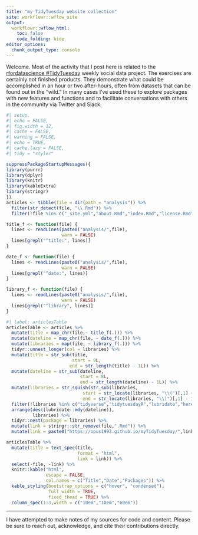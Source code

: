 ```yaml
---
title: "my TidyTuesday website collection"
site: workflowr::wflow_site
output:
  workflowr::wflow_html:
    toc: false
    code_folding: hide
editor_options:
  chunk_output_type: console
---
```


Welcome. Most of the activity that I post here is related to the [rfordatascience #TidyTuesday](https://github.com/rfordatascience/tidytuesday) weekly social data project. The exercises are certainly not finished products. They demonstrate what could be accomplished in an hour or two after-hours, often from datasets that can be found out in the "wild." In many cases I've used these to explore packages with new features and functions and to facilitate conversations with others in the community via Twitter and Slack.




```r
#| setup,
#| echo = FALSE,
#| fig.width = 12,
#| cache = FALSE,
#| warning = FALSE,
#| echo = TRUE,
#| cache.lazy = FALSE,
#| tidy = "styler"

suppressPackageStartupMessages({
library(purrr)
library(dplyr)
library(knitr)
library(kableExtra)
library(stringr)
})
articles <- tibble(file = dir(path = "analysis")) %>% 
  filter(str_detect(file, "\\.Rmd")) %>% 
  filter(!file %in% c("_site.yml","about.Rmd","index.Rmd","license.Rmd","rsconnect"))

title_f <- function(file) {
  lines <- readLines(paste0("analysis/",file),
                     warn = FALSE)  
  lines[grepl("^title:", lines)]
}

date_f <- function(file) {
  lines <- readLines(paste0("analysis/",file),
                     warn = FALSE)  
  lines[grepl("^date:", lines)]
}

library_f <- function(file) {
  lines <- readLines(paste0("analysis/",file),
                     warn = FALSE)  
  lines[grepl("^library", lines)]
}
```

```r
#| label: articlesTable
articlesTable <- articles %>% 
  mutate(title = map_chr(file,~ title_f(.))) %>% 
  mutate(dateline = map_chr(file, ~ date_f(.))) %>% 
  mutate(libraries = map(file, ~ library_f(.))) %>%
  tidyr::unnest_longer(col = libraries) %>% 
  mutate(title = str_sub(title, 
                         start = 9L,
                        end = str_length(title) - 1L)) %>% 
  mutate(dateline = str_sub(dateline, 
                            start = 8L,
                            end = str_length(dateline) - 1L)) %>% 
  mutate(libraries = str_squish(str_sub(libraries, 
                             start = str_locate(libraries, "\\(")[,1] + 1,
                             end = str_locate(libraries, "\\)")[,1] - 1 ))) %>% 
  filter(!libraries %in% c("tidyverse","tidytuesdayR","lubridate","here","hrbrthemes", "tweetrmd", "grumanlib")) %>% 
  arrange(desc(lubridate::mdy(dateline)),
          libraries) %>% 
  tidyr::nest(package = libraries) %>% 
  mutate(link = stringr::str_remove(file,".Rmd")) %>% 
  mutate(link = paste0("https://opus1993.github.io/myTidyTuesday/",link,".html"))

articlesTable %>% 
  mutate(title = text_spec(title,
                           format = "html", 
                           link = link)) %>% 
  select(-file, -link) %>% 
  knitr::kable("html", 
               escape = FALSE,
               col.names = c("Title","Date","Packages")) %>%
  kable_styling(bootstrap_options = c("hover", "condensed"),
                full_width = TRUE,
                fixed_thead = TRUE) %>% 
  column_spec(1:3,width = c("10em","10em","60em"))

```

----

I have attempted to make notes of my sources for code and content. Please be sure to reach out, acknowledge, and cite their contributions directly.
